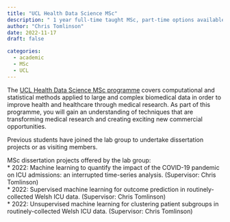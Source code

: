 ```yaml
---
title: "UCL Health Data Science MSc"
description: " 1 year full-time taught MSc, part-time options available"
author: "Chris Tomlinson"
date: 2022-11-17
draft: false

categories:
  - academic
  - MSc
  - UCL
---
```


The [UCL Health Data Science MSc programme](https://www.ucl.ac.uk/prospective-students/graduate/taught-degrees/health-data-science-msc) covers computational and statistical methods applied to large and complex biomedical data in order to improve health and healthcare through medical research. As part of this programme, you will gain an understanding of techniques that are transforming medical research and creating exciting new commercial opportunities.  

Previous students have joined the lab group to undertake dissertation projects or as visiting members.  

MSc dissertation projects offered by the lab group:  
* 2022: Machine learning to quantify the impact of the COVID-19 pandemic on ICU admissions: an interrupted time-series analysis. (Supervisor: Chris Tomlinson)  
* 2022: Supervised machine learning for outcome prediction in routinely-collected Welsh ICU data. (Supervisor: Chris Tomlinson)  
* 2022: Unsupervised machine learning for clustering patient subgroups in routinely-collected Welsh ICU data. (Supervisor: Chris Tomlinson)  
